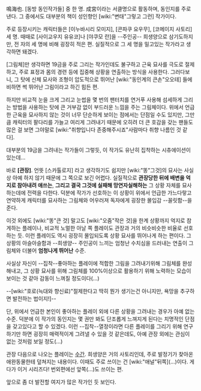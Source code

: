 鳴海也. [동방 동인작가들] 중 한 명.
成宮이라는 서클명으로 활동하며, 동인지를 주로 낸다. 그 중에서도 대부분의 책이 성인향인 [wiki:"변태"그렇고 그런] 작가이다.

주로 등장시키는 캐릭터들은 [이누바시리 모미지], [콘파쿠 요우무], [코메이지 사토리] 세 명. 때때로 [사이교우지 유유코]나 [야쿠모 란]을 --주인공-- 희생양으로 삼기도하지만, 전 자의 세 명에 비해 굉장히 적은 편. 실질적으로 그 세 명을 밀고있는 작가라고 생각하면 돼겠다.

[그림체]만 생각하면 19금을 주로 그리는 작가인데도 불구하고 근육 묘사를 극도로 절제하고, 주로 표정과 몸의 경련 등에 집중해 상황을 연출하는 방식을 사용한다. 그러다보니, 그 탓에 신체 묘사와 조형이 압도적으로 뛰어난 [wiki:"동인계의 큰손"오오테] 들에 비하면 썩 뛰어난 그림이라고 하긴 힘든 편. 

하지만 비교적 눈을 크게 그리고 눈썹을 몇 번의 팬터치를 연거푸 사용해 섬세하게 그리는 방법을 사용하는 탓에 큰 거부감 없이 부드러운 느낌을 주는 그림체이다. 위에서 언급한 근육을 묘사하지 않는 것이 너무 단순하게 보이는 점에서는 단점일 수도 있지만, 그만큼 캐릭터의 팔다리를 가늘고 여리게 그려내기 때문에 오히려 더 큰 호감을 갖는 팬들도 많은 걸 보면 그야말로 [wiki:"취향입니다 존중해주시죠"사람마다 취향 나름인 것 같다].

대부분의 19금을 그려내는 작가들이 그렇듯, 이 작가도 유난히 집착하는 시츄에이션이 있는데...

바로 '''[관장]'''.
언뜻 [스카톨로지] 라고 생각하기도 쉽지만 [wiki:"똥"그것]의 묘사는 사실상 아예 하지 않기 때문에 그 쪽으로 보긴 어렵다. 실질적으로 '''관장당한 뒤에 배변을 억지로 참아내려 애쓰는''', '''그리고 결국 그것에 실패해 망연자실해하는''' 그 상황 자체를 묘사하는데에 전력을 다한다. 덕분에 작가가 선호하는 이 상황이 위에서 언급한 가느다랗고 연약하게 캐릭터를 묘사하는 그림체와 어우러져 독자에게 굉장한 몰입감 --꼴릿함--을 준다.

이것 외에도 [wiki:"똥"큰 것] 말고도 [wiki:"오줌"작은 것]을 한계 상황까지 억지로 참게하는 플레이나, 비교적 노멀한 아날 쪽 플레이도 관장과 거의 비슷비슷한 비율로 선호하는 듯. 이런 플레이도 역시 굉장히 몰입되도록 상황 묘사를 뛰어나게 하는 편이다. 그 상황의 아슬아슬함과 --희생양-- 주인공이 느끼는 엄청난 수치심을 드러내는 연출이 그림체와 더불어 '''엄청나게 뛰어난''' 수준. 

사실상 자신이 --집착--좋아하는 플레이에 적합한 그림을 그려내기위해 그림체를 완성해내고, 그 상황 묘사를 위해 그림체를 100%이상으로 활용하기 위해 노력하는 모습이 보이는 것 같아 감동이 느껴질 정도이다(...) 

--[wiki:"호로(늑대와 향신료)"절제한다고 딱히 뭔가 생기는건 아니지만, 욕망을 추구하면 발전하는 법이지!]-- 

단, 위에서 언급한 본인이 좋아하는 플레이 외에 다른 상황을 그려내는 경우가 아예 없는 수준. 덕분에 이 작가의 동인지는 몇 권만 봐도 단조롭게 느껴지게 된다는 치명적인 단점을 갖고있다고 할 수 있겠다. 이런 --집착--열정이라면 다른 플레이를 그리기 위해 연구하기만 하면 굉장히 매력적이게 그려낼 수 있을 것 같은데도, 아예 관장 외에는 관심이 없는 것처럼 보일 정도(...)

관장 다음으로 나오는 플레이는 [[수간]]. 희생양은 거의 사토리인데, 주로 발정기가 찾아온 애완동물한테 덮쳐지는 내용이다. 이때도 주로 쓰이는 건 [wiki:"애널"뒤쪽](...)이다. 게다가 이거 시리즈다! 번외편에선 앞쪽(...)도 쓰이는 편.

앞으로 좀 더 발전할 여지가 많은 작가인 듯 보인다. 

